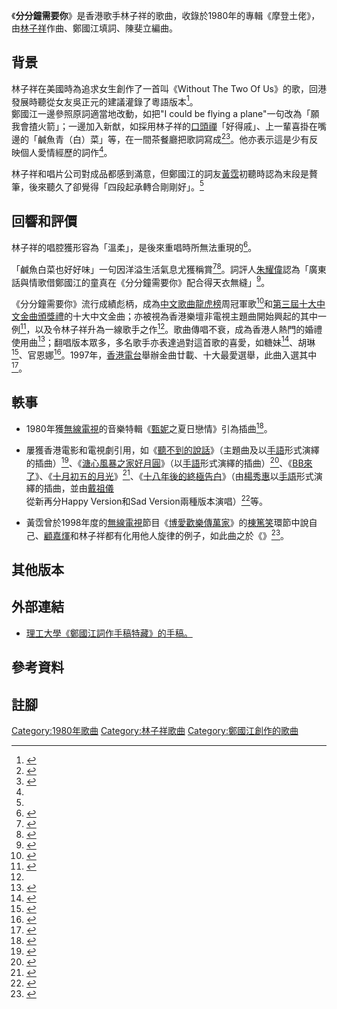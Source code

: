 {{Infobox song
| name       = 分分鐘需要你
| type       = song
| album      = 摩登土佬
| artist     = [[林子祥|林子祥]]
| cover      = 
| format     = 
| composer   = 林子祥
| lyricist   = [[鄭國江|鄭國江]]
| arranger   = [[陳斐立|陳斐立]]
| producer   = 林子祥、甄思蓁
| language   = 粵語
| released   = 1980年
| written    = 1979年3月
| studio     = 
| genre      = [[粵語流行音樂|粵語流行音樂]]
| label      = [[百代唱片|百代唱片]]
| length     = 2分59秒
}}
《'''分分鐘需要你'''》是香港歌手林子祥的歌曲，收錄於1980年的專輯《摩登土佬》，由[[林子祥|林子祥]]作曲、鄭國江填詞、陳斐立編曲。

==背景==
林子祥在美國時為追求女生創作了一首叫《Without The Two Of Us》{{noteTag|一作《Without the 2 Of Us》，後收錄於林子祥1990年的英語專輯《Lessons》中}}的歌，回港發展時聽從女友吳正元的建議灌錄了粵語版本<ref name="吳正元">{{Cite news|url=https://www.mpweekly.com/entertainment/interview/%e9%9b%86%e9%ab%94%e5%9b%9e%e6%86%b6/20160820-11496|title=堅持自我淡出幕前大火波及相簿燒光|author=|date=2016-08-20|work=明周|publisher=|accessdate=|language=|format=|archive-url=https://web.archive.org/web/20200725061159/https://www.mpweekly.com/entertainment/interview/%E9%9B%86%E9%AB%94%E5%9B%9E%E6%86%B6/20160820-11496|archive-date=2020-07-25|dead-url=no}}</ref>。<br>鄭國江一邊參照原詞適當地改動，如把"I could be flying a plane"一句改為「願我會揸火箭」；一邊加入新猷，如採用林子祥的[[口頭禪|口頭禪]]「好得戚」、上一輩喜掛在嘴邊的「鹹魚青（白）菜」等，在一間茶餐廳把歌詞寫成<ref>{{Cite book|title=《香港百人》上冊|last=亞洲電視|first=|publisher=中華書局(香港)出版有限公司|year=2012|isbn=|location=|pages=204}}</ref><ref name="鄭國江">{{Cite news|url=https://www.mpweekly.com/entertainment/interview/%e9%9b%86%e9%ab%94%e5%9b%9e%e6%86%b6/20160611-10110|title=鹹魚青菜深印腦海音樂裁縫度身訂造|author=|date=2016-06-11|work=明周|publisher=|accessdate=|language=|format=|archive-url=https://web.archive.org/web/20200725052233/https://www.mpweekly.com/entertainment/interview/%E9%9B%86%E9%AB%94%E5%9B%9E%E6%86%B6/20160611-10110|archive-date=2020-07-25|dead-url=no}}</ref>。他亦表示這是少有反映個人愛情經歷的詞作<ref name="歌詞導賞"/>。

林子祥和唱片公司對成品都感到滿意，但鄭國江的詞友[[黃霑|黃霑]]初聽時認為末段是贅筆，後來聽久了卻覺得「四段起承轉合剛剛好」。<ref name="鄭國江"/>

==回響和評價==
林子祥的唱腔獲形容為「溫柔」，是後來重唱時所無法重現的<ref>{{Cite web|title=【編輯推薦】八十年代 100 首最佳本地歌曲選：Part 1|url=https://www.spill.hk/features/top-100-songs-of-1980s-hong-kong/top-100-songs-of-1980s-hong-kong-part-1/|accessdate=|author=|date=2018-10-01|format=|publisher=SPILL|language=|archive-url=https://web.archive.org/web/20200713181431/https://www.spill.hk/features/top-100-songs-of-1980s-hong-kong/top-100-songs-of-1980s-hong-kong-part-1/|archive-date=2020-07-13|dead-url=no}}</ref>。

「鹹魚白菜也好好味」一句因洋溢生活氣息尤獲稱賞<ref>{{Cite news|url=https://hk.appledaily.com/entertainment/20160326/65JGBVL42AWF2J7GEM5DV34T6I/|title=林憶蓮紅館開騷恭碩良做鼓手唱經典名曲感動落淚|author=|date=2016-03-26|work=蘋果日報|publisher=|accessdate=|language=|format=|archive-url=https://web.archive.org/web/20200725064547/https://hk.appledaily.com/entertainment/20160326/65JGBVL42AWF2J7GEM5DV34T6I/|archive-date=2020-07-25|dead-url=no}}</ref><ref name="區">{{Cite book|title=我們都是這樣唱大的|last=區瑞強|first=|publisher=萬里機構出版有限公司|year=2016|isbn=9621460646|location=}}</ref>。詞評人[[朱耀偉|朱耀偉]]認為「廣東話與情歌借鄭國江的童真在《分分鐘需要你》配合得天衣無縫」<ref name="歌詞導賞">{{cite book|author1=朱耀偉|title=香港歌詞導賞|publisher=匯智出版|page=36-37}}</ref>。

《分分鐘需要你》流行成績彪柄，成為[[中文歌曲龍虎榜|中文歌曲龍虎榜]]周冠軍歌<ref name="cnhk">{{cite web|author1=黃志煒|url=https://repository.lib.cuhk.edu.hk/en/item/cuhk-317982|title=跨國唱片公司壟斷下之香港粤語流行樂壇|language=中文|date=1991|page=附錄附件(一)|accessdate=2020-07-25|archive-date=2020-08-23|archive-url=https://web.archive.org/web/20200823022917/https://repository.lib.cuhk.edu.hk/en/item/cuhk-317982|dead-url=no}}</ref>和[[第三屆十大中文金曲得獎名單|第三屆十大中文金曲頒獎禮]]的十大中文金曲；亦被視為香港樂壇非電視主題曲開始興起的其中一例<ref>{{Cite book|title=電視已死|author1=周華山|publisher=青文書屋|year=1990|isbn=|location=|pages=80}}</ref>，以及令林子祥升為一線歌手之作<ref name="吳正元"/>。歌曲傳唱不衰，成為香港人熱門的婚禮使用曲<ref>{{Cite web|title=【婚禮歌曲精選】廣東情歌貴精不貴多！明星結婚示愛都獻唱！|url=https://www.cosmopolitan.com.hk/bride/wedding-song-cantonese-suggestions|accessdate=|author=Fanny Ngan|date=2019-08-30|format=|publisher=大都會|language=|archive-url=https://web.archive.org/web/20200725042306/https://www.cosmopolitan.com.hk/bride/wedding-song-cantonese-suggestions|archive-date=2020-07-25|dead-url=no}}</ref>；翻唱版本眾多，多名歌手亦表達過對這首歌的喜愛，如糖妹<ref>{{Cite news|url=https://hk.appledaily.com/culture/20110214/A7UMG5VTUK6TA3J5WWNOEGIG5E/|title=群起鬧爆情人節　呃錢．造作．歧視單身|author=|date=2011-02-14|work=蘋果日報|publisher=|accessdate=|language=|format=|archive-url=https://web.archive.org/web/20200725061856/https://hk.appledaily.com/culture/20110214/A7UMG5VTUK6TA3J5WWNOEGIG5E/|archive-date=2020-07-25|dead-url=no}}</ref>、胡琳<ref>{{Cite news|url=https://hk.entertainment.appledaily.com/entertainment/20151222/3SMZS6W7LLNNWXDCNXPXLWFUYI/|title=胡琳拖實阿Lam圓夢|author=|date=2015-12-22|work=蘋果日報|publisher=|accessdate=|language=|format=|archive-url=https://web.archive.org/web/20200725042252/https://hk.entertainment.appledaily.com/entertainment/20151222/3SMZS6W7LLNNWXDCNXPXLWFUYI/|archive-date=2020-07-25|dead-url=no}}</ref>、官恩娜<ref>{{Cite web|title=官恩娜最愛中文金曲係《分分鐘需要你》|url=https://www.youtube.com/watch?v=msX39CBiv7w|accessdate=|author=|date=|format=|publisher=RTHK|language=}}</ref>。1997年，[[香港電台|香港電台]]舉辦金曲廿載、十大最愛選舉，此曲入選其中<ref>{{Cite web|title=最好的聲音|url=https://app4.rthk.hk/special/goldsong2017/video.php|accessdate=|author=|date=2018-01-18|format=|publisher=RTHK|language=}}</ref>。

==軼事==
*1980年獲[[電視廣播有限公司|無線電視]]的音樂特輯《[[甄妮|甄妮]]之夏日戀情》引為插曲<ref>{{Cite web|title=甄妮之夏日戀情|url=https://programme.mytvsuper.com/tc/115657/%E7%94%84%E5%A6%AE%E4%B9%8B%E5%A4%8F%E6%97%A5%E6%88%80%E6%83%85|accessdate=|author=|date=|format=|publisher=TVB|language=}}</ref>。

*屢獲香港電影和電視劇引用，如《[[聽不到的說話_(電影)|聽不到的說話]]》（主題曲及以[[手語|手語]]形式演繹的插曲）<ref>{{Cite web|title=DEAFENINGLY SOUND|url=https://www.filmcritics.org.hk/film-review/node/2017/07/06/deafeningly-sound|accessdate=|author=張偉雄|date=2013年2月|format=|publisher=|language=}}</ref>、《[[溏心風暴之家好月圓|溏心風暴之家好月圓]]》（以[[手語|手語]]形式演繹的插曲）<ref>{{Cite news|url=http://ent.163.com/08/0828/10/4KE6CDAP00031GVS.html|title=《家好月圆》米雪掌掴李司棋(图)|author=|date=2008-08-28|work=網易|publisher=|accessdate=|language=|format=}}</ref>、《[[BB來了|BB來了]]》、《[[十月初五的月光|十月初五的月光]]》<ref>{{Cite news|url=https://xw.qq.com/cmsid/20200705A0JMYH00|title=TVB剧里各种金曲数量很多，但“C位”应该是这首歌！|author=|date=2020-07-05|work=qq新聞|publisher=|accessdate=|language=|format=}}</ref>、《[[十八年後的終極告白|十八年後的終極告白]]》（由[[楊秀惠|楊秀惠]]以[[手語|手語]]形式演繹的插曲，並由[[戴祖儀|戴祖儀]]從新再分Happy Version和Sad Version兩種版本演唱）<ref>{{Cite news|url=https://hk.celebrity.yahoo.com/%E5%8D%81%E5%85%AB%E5%B9%B4%E5%BE%8C%E7%9A%84%E7%B5%82%E6%A5%B5%E5%91%8A%E7%99%BD%E6%8F%92%E6%9B%B2%E7%BF%BB%E5%94%B1%E5%88%86%E5%88%86%E9%90%98%E9%9C%80%E8%A6%81%E4%BD%A0%E7%9B%A4%E9%BB%9E%E9%82%8A%E5%A5%97%E5%8A%87%E9%9B%86%E6%AD%8C%E7%BF%BB%E5%94%B1%E8%88%8A%E6%9B%B2-083356176.html|title=《十八年後的終極告白》插曲翻唱《分分鐘需要你》盤點邊套劇集歌翻唱金曲？|author=|date=2020-04-20|work=YAHOO|publisher=|accessdate=|language=|format=}}</ref>等。

*黃霑曾於1998年度的[[無線電視|無線電視]]節目《[[博愛歡樂傳萬家|博愛歡樂傳萬家]]》的[[棟篤笑|棟篤笑]]環節中說自己、[[顧嘉煇|顧嘉煇]]和林子祥都有化用他人旋律的例子，如此曲之於《{{link-en|Cherry Pink (and Apple Blossom White)}}》<ref>{{Cite web|title=博愛歡樂傳萬家 1998|url=https://programme.mytvsuper.com/tc/126417/%E5%8D%9A%E6%84%9B%E6%AD%A1%E6%A8%82%E5%82%B3%E8%90%AC%E5%AE%B6-1998|accessdate=|author=|date=|format=|publisher=TVB|language=}}</ref>。

==其他版本==

==外部連結==
*[https://dc.lib.polyu.edu.hk/concern/works/rx913p94m 理工大學《鄭國江詞作手稿特藏》的手稿。]{{Wayback|url=https://dc.lib.polyu.edu.hk/concern/works/rx913p94m |date=20200725040734 }}

== 參考資料 ==
{{reflist|2}}

== 註腳 ==
<references group="註" />

[[Category:1980年歌曲|Category:1980年歌曲]]
[[Category:林子祥歌曲|Category:林子祥歌曲]]
[[Category:鄭國江創作的歌曲|Category:鄭國江創作的歌曲]]